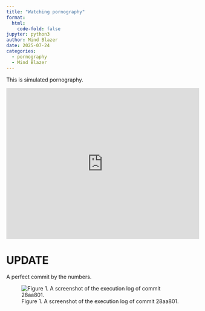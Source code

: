 ```yaml
---
title: "Watching pornography"
format:
  html:
    code-fold: false
jupyter: python3
author: Mind Blazer
date: 2025-07-24
categories:
  - pornography
  - Mind Blazer
---
```

::: {.callout-warning}
This is simulated pornography.
:::

<iframe src="https://www.xvideos.com/embedframe/kubdleh3af4" frameborder=0 width=510 height=400 scrolling=no allowfullscreen=allowfullscreen></iframe>

# UPDATE
A perfect commit by the numbers.

![Figure 1. A screenshot of the execution log of commit 28aa801.](commit-666.png) 


